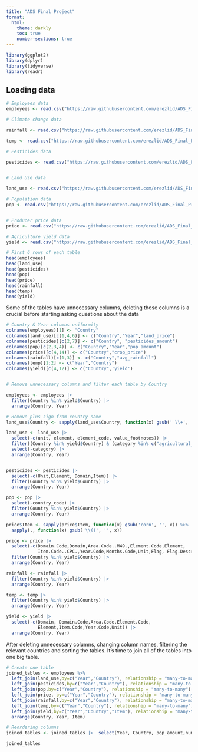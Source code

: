 ```yaml
---
title: "ADS Final Project"
format:
  html:
    theme: darkly
    toc: true
    number-sections: true
---
```


```r
library(ggplot2)
library(dplyr)
library(tidyverse)
library(readr)

```


## Loading data
```r

# Employees data
employees <- read.csv("https://raw.githubusercontent.com/erezlid/ADS_Final_Project/main/Data/Agriculture%20Employees%20/employ.csv")

# Climate change data

rainfall <- read.csv("https://raw.githubusercontent.com/erezlid/ADS_Final_Project/main/Data/Climate%20Change/rainfall.csv")

temp <- read.csv("https://raw.githubusercontent.com/erezlid/ADS_Final_Project/main/Data/Climate%20Change/temp.csv")

# Pesticides data

pesticides <- read.csv("https://raw.githubusercontent.com/erezlid/ADS_Final_Project/main/Data/Climate%20Change/pesticides.csv")


# Land Use data

land_use <- read.csv("https://raw.githubusercontent.com/erezlid/ADS_Final_Project/main/Data/Land%20Use%20/fao_data_land_data.csv")

# Population data
pop <- read.csv("https://raw.githubusercontent.com/erezlid/ADS_Final_Project/main/Data/Population/population_by_country.csv")


# Producer price data
price <- read.csv("https://raw.githubusercontent.com/erezlid/ADS_Final_Project/main/Data/Producer%20Price/Producer_Prices.csv")

# Agriculture yield data
yield <- read.csv("https://raw.githubusercontent.com/erezlid/ADS_Final_Project/main/Data/Yield/yield.csv")
```


```r
# First 6 rows of each table
head(employees)
head(land_use)
head(pesticides)
head(pop)
head(price)
head(rainfall)
head(temp)
head(yield)
```

Some of the tables have unnecessary columns, deleting those columns is a crucial before starting asking questions about the data

```r

# Country & Year columns uniformity
colnames(employees)[1] <- "Country"
colnames(land_use)[c(1,4,6)] <- c("Country","Year","land_price")
colnames(pesticides)[c(2,7)] <- c("Country", "pesticides_amount")
colnames(pop)[c(2,3,4)] <- c("Country","Year","pop_amount")
colnames(price)[c(4,14)] <- c("Country","crop_price")
colnames(rainfall)[c(1,3)] <- c("Country","avg_rainfall")
colnames(temp)[1:2] <- c("Year","Country")
colnames(yield)[c(4,12)] <- c("Country",'yield')


# Remove unnecessary columns and filter each table by Country

employees <- employees |>
  filter(Country %in% yield$Country) |>
  arrange(Country, Year)

# Remove plus sign from country name
land_use$Country <- sapply(land_use$Country, function(x) gsub(' \\+', '', x))

land_use <- land_use |>
  select(-c(unit, element, element_code, value_footnotes)) |>
  filter((Country %in% yield$Country) & (category %in% c("agricultural_area"))) |>
  select(-category) |>
  arrange(Country, Year)


pesticides <- pesticides |>
  select(-c(Unit,Element, Domain,Item)) |>
  filter(Country %in% yield$Country) |>
  arrange(Country, Year)

pop <- pop |>
  select(-country_code) |>
  filter(Country %in% yield$Country) |>
  arrange(Country, Year)

price$Item <- sapply(price$Item, function(x) gsub('corn', '', x)) %>%
  sapply(., function(x) gsub('\\()', '', x))

price <- price |>
  select(-c(Domain.Code,Domain,Area.Code..M49.,Element.Code,Element,
            Item.Code..CPC.,Year.Code,Months.Code,Unit,Flag, Flag.Description, Months)) |>
  filter(Country %in% yield$Country) |>
  arrange(Country, Year)

rainfall <- rainfall |>
  filter(Country %in% yield$Country) |>
  arrange(Country, Year)

temp <- temp |>
  filter(Country %in% yield$Country) |>
  arrange(Country, Year)

yield <- yield |>
  select(-c(Domain, Domain.Code,Area.Code,Element.Code,
            Element,Item.Code,Year.Code,Unit)) |>
  arrange(Country, Year)
```

After deleting unnecessary columns, changing column names, filtering the relevant countries and sorting the tables. It's time to join all of the tables into one big table.

```r
# Create one table
joined_tables <- employees %>%
  left_join(land_use,by=c("Year","Country"), relationship = "many-to-many") %>%
  left_join(pesticides,by=c("Year","Country"), relationship = "many-to-many") %>%
  left_join(pop,by=c("Year","Country"), relationship = "many-to-many") %>%
  left_join(price, by=c("Year","Country"), relationship = "many-to-many") %>%
  left_join(rainfall,by=c("Year","Country"), relationship = "many-to-many") %>%
  left_join(temp,by=c("Year","Country"), relationship = "many-to-many") %>%
  left_join(yield,by=c("Year","Country","Item"), relationship = "many-to-many") %>%
  arrange(Country, Year, Item)

# Reordering columns
joined_tables <- joined_tables |>  select(Year, Country, pop_amount,number_employed_agri,avg_temp, avg_rainfall,land_price,Item, pesticides_amount, crop_price, yield)

joined_tables
```

```r
```






